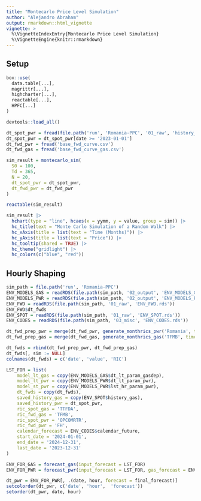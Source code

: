```yaml
---
title: "Montecarlo Price Level Simulation"
author: "Alejandro Abraham"
output: rmarkdown::html_vignette
vignette: >
  %\VignetteIndexEntry{Montecarlo Price Level Simulation}
  %\VignetteEngine{knitr::rmarkdown}
---
```


## Setup

```r

box::use(
  data.table[...],
  magrittr[...],
  highcharter[...],
  reactable[...],
  HPFC[...]
)

devtools::load_all()

dt_spot_pwr = fread(file.path('run', 'Romania-PPC', '01_raw', 'history_pwr.csv'))
dt_spot_pwr = dt_spot_pwr[date >= '2023-01-01']
dt_fwd_pwr = fread('base_fwd_curve.csv')
dt_fwd_gas = fread('base_fwd_curve_gas.csv')

sim_result = montecarlo_sim(
  S0 = 100,
  Td = 365,
  N = 20,
  dt_spot_pwr = dt_spot_pwr,
  dt_fwd_pwr = dt_fwd_pwr
)


```

```r
reactable(sim_result)
```


```r
sim_result |>
  hchart(type = "line", hcaes(x = yymm, y = value, group = sim)) |>
  hc_title(text = "Monte Carlo Simulation of a Random Walk") |>
  hc_xAxis(title = list(text = "Time (Months)")) |>
  hc_yAxis(title = list(text = "Price")) |>
  hc_tooltip(shared = TRUE) |>
  hc_theme("gridlight") |>
  hc_colors(c("blue", "red"))
```

## Hourly Shaping
```r
sim_path = file.path('run', 'Romania-PPC')
ENV_MODELS_GAS = readRDS(file.path(sim_path, '02_output', 'ENV_MODELS_GAS.rds'))
ENV_MODELS_PWR = readRDS(file.path(sim_path, '02_output', 'ENV_MODELS_PWR.rds'))
ENV_FWD = readRDS(file.path(sim_path, '01_raw', 'ENV_FWD.rds'))
ENV_FWD$dt_fwds
ENV_SPOT = readRDS(file.path(sim_path, '01_raw', 'ENV_SPOT.rds'))
ENV_CODES = readRDS(file.path(sim_path, '03_misc', 'ENV_CODES.rds'))

dt_fwd_prep_pwr = merge(dt_fwd_pwr, generate_monthrics_pwr('Romania', time_range = 2024), by.x = 'yymm', by.y ='date', all.x = TRUE) 
dt_fwd_prep_gas = merge(dt_fwd_gas, generate_monthrics_gas('TFMB', time_range = 2024), by.x = 'yymm', by.y ='date', all.x = TRUE) 

dt_fwds = rbind(dt_fwd_prep_pwr, dt_fwd_prep_gas)
dt_fwds[, sim := NULL]
colnames(dt_fwds) = c('date', 'value', 'RIC')

```

```r
LST_FOR = list(
    model_lt_gas = copy(ENV_MODELS_GAS$dt_lt_param_gasdep),
    model_lt_pwr = copy(ENV_MODELS_PWR$dt_lt_param_pwr),
    model_st_pwr = copy(ENV_MODELS_PWR$lst_hr_param_pwr),
    dt_fwds = copy(dt_fwds),
    saved_history_gas = copy(ENV_SPOT$history_gas),
    saved_history_pwr = dt_spot_pwr,
    ric_spot_gas = 'TTFDA',
    ric_fwd_gas = 'TFMB',
    ric_spot_pwr = 'OPCOMRTR',
    ric_fwd_pwr = 'FH',
    calendar_forecast = ENV_CODES$calendar_future,
    start_date = '2024-01-01',
    end_date = '2024-12-31',
    last_date = '2023-12-31'
) 
```

```r
ENV_FOR_GAS = forecast_gas(input_forecast = LST_FOR)
ENV_FOR_PWR = forecast_pwr(input_forecast = LST_FOR, gas_forecast = ENV_FOR_GAS)

```

```r
dt_pwr = ENV_FOR_PWR[, .(date, hour, forecast = final_forecast)]
setcolorder(dt_pwr, c('date', 'hour',  'forecast'))
setorder(dt_pwr, date, hour)
```

